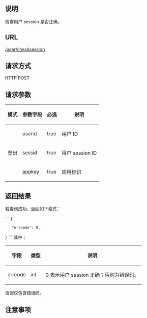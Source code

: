 ==说明==
检查用户 session 是否正确。

==URL==
<u>/user/checksession</u>

==请求方式==
HTTP POST

==请求参数==
{|
|-
! 模式
! 参数字段
! 必选
! 说明
|-
| rowspan="3"|登出
| userid
| true
| 用户 ID
|-
| sessid
| true
| 用户 session ID
|-
| appkey
| true
| 应用标识
|}

==返回结果==
若查询成功，返回如下格式：

```
{
	"errcode": 0,
}
```
其中：
{|
|-
! 字段
! 类型
! 说明
|-
| errcode
| int
| 0 表示用户 session 正确；否则为错误码。
|}

否则仅包含错误码。

==注意事项==
